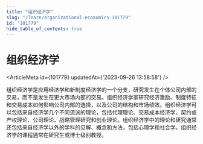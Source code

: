 ```yaml
---
title: "组织经济学"
slug: "/learn/organizational-economics-101779"
id: "101779"
hide_table_of_contents: true
---
```



# 组织经济学

<ArticleMeta id={101779} updatedAt={'2023-09-26 13:58:58'} />
<div className='border-solid border-b border-t-0 my-4 border-[var(--ifm-color-gray-300)]' />

组织经济学是应用经济学和新制度经济学的一个分支，研究发生在个体公司内部的交易，而不是发生在更大市场内部的交易。组织经济学家研究经济激励、制度特征和交易成本如何影响公司内部的选择，以及公司的结构和市场绩效。组织经济学可以包括来自经济学几个不同流派的理论，包括代理理论、交易成本经济学、契约或产权理论、公司理论、战略管理研究和创业理论。组织经济学中的理论和研究通常还包括来自经济学以外的学科的见解、概念和方法，包括心理学和社会学。组织经济学的课程通常在研究生或博士级别教授。
